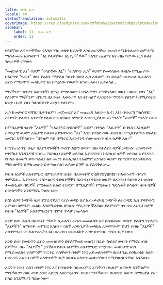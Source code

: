 ```yaml
---
title: ውዱ ኢጎ
locale: am
statusTranslation: automatic
coverImage: https://res.cloudinary.com/xmfm6mhw3gwctndtcubgx2rptnae/image/upload/v1740468922/small_cover_tratado_de_psicologia_revolucionaria_a4c0dca4e0.webp
sidebar:
    label: 11. ውዱ ኢጎ
    order: 11
---
```

የላይኛው እና የታችኛው የአንድ ነገር ሁለት ክፍሎች እንደመሆናቸው መጠን የሚከተለውን ድምዳሜ ማስቀመጡ አይጎዳም፤ "እኔ የላይኛው፣ እኔ የታችኛው" የአንድ ጨለማ እና ብዙ የሆነው ኢጎ ሁለት ገጽታዎች ናቸው።

"መለኮታዊ እኔ" ወይም "የላይኛው እኔ"፣ "ተለዋጭ ኢጎ" ወይም የመሳሰሉት ተብሎ የሚጠራው በእርግጥ "የራሴ" ዘዴ፣ የራስን ማታለል ዓይነት ነው። ኢጎ እዚህም ሆነ ወደፊት መቀጠል ሲፈልግ፣ ራስን የማይሞት መለኮታዊ እኔ በሚለው የውሸት ጽንሰ-ሐሳብ ያታልላል…

ማናችንም ብንሆን እውነተኛ፣ ቋሚ፣ የማይለወጥ፣ ዘላለማዊ፣ የማይገለጽ፣ ወዘተ፣ ወዘተ የሆነ "እኔ" የለንም። ማናችንም ብንሆን በእውነት እውነተኛ እና ትክክለኛ የአንድነት ማንነት የለንም፤ በሚያሳዝን ሁኔታ ህጋዊ የሆነ ግለሰባዊነት እንኳን የለንም።

ኢጎ ከመቃብር ባሻገር ቢቀጥልም፣ መጀመሪያ እና መጨረሻ አለው። ኢጎ፣ እኔ፣ በጭራሽ ግለሰባዊ፣ አንድነት ያለው፣ አንድነት የለውም። በግልጽ ለማየት እንደሚቻለው እኔ ማለት "እኔዎች" ማለት ነው።

በምስራቃዊ ቲቤት "እኔዎች" "የአእምሮ ስብስቦች" ወይም በቀላሉ "እሴቶች" ይባላሉ፣ እነዚህም አወንታዊ ወይም አሉታዊ ይሁኑ። እያንዳንዱን "እኔ" እንደ የተለየ ሰው ብናስብ፣ የሚከተለውን በጉልህ መናገር እንችላለን፡- "በዓለም ላይ በሚኖር እያንዳንዱ ሰው ውስጥ ብዙ ሰዎች አሉ።"

በማያጠራጥር ሁኔታ በእያንዳንዳችን ውስጥ እጅግ በጣም ብዙ የተለያዩ ሰዎች ይኖራሉ፣ አንዳንዶቹ የተሻሉ፣ አንዳንዶቹ የከፉ… ከእነዚህ እኔዎች መካከል እያንዳንዱ፣ ከእነዚህ ሰዎች መካከል እያንዳንዱ የበላይ ለመሆን ይጣጣራል፣ ልዩ መሆን ይፈልጋል፣ የአዕምሮ አንጎልን ወይም የስሜትና የእንቅስቃሴ ማዕከሎችን በቻለ መጠን ይቆጣጠራል፣ ሌላው ደግሞ ሲያፈናቅለው…

የብዙ እኔዎች አስተምህሮ በምስራቃዊ ቲቤት በእውነተኛ clairvoyants፣ በእውነተኛ ብሩሃን ተምሯል… እያንዳንዱ የስነ-ልቦና ጉድለቶቻችን በእንዲህ ዓይነቱ ወይም በእንዲህ ዓይነቱ እኔ ውስጥ ተመስሏል። በሺዎች የሚቆጠሩ አልፎ ተርፎም በሚሊዮኖች የሚቆጠሩ ጉድለቶች ስላሉን፣ ብዙ ሰዎች በውስጣችን እንደሚኖሩ ግልጽ ነው።

በስነ ልቦና ጉዳዮች ላይ፣ የፓራኖይድ፣ የራስ ወዳድ እና አፈ-ታሪካዊ ጉዳዮች ለተወዳጁ ኢጎ ያላቸውን አምልኮ በምንም መልኩ እንደማይተዉ በግልጽ ማረጋገጥ ችለናል። ያለምንም ጥርጥር እነዚህ ሰዎች የብዙ "እኔዎች" አስተምህሮትን በሞት ጥላቻ ይጠላሉ።

አንድ ሰው ራሱን በእውነት ማወቅ ሲፈልግ፣ ራሱን መመልከት እና በስብዕናው ውስጥ ያሉትን የተለያዩ "እኔዎችን" ለማወቅ መሞከር አለበት። ከእኛ አንባቢዎች መካከል አንዳቸውም ይህን የብዙ "እኔዎች" አስተምህሮ ገና ካልተረዱት፣ ይህ በራስን በመመልከት ረገድ በተግባር ማነስ ብቻ ነው።

አንድ ሰው የውስጥን ራስን መመልከትን በተለማመደ መጠን፣ በራሱ ስብዕና ውስጥ የሚኖሩ ብዙ ሰዎችን፣ ብዙ "እኔዎችን" ያገኛል። የብዙ እኔዎችን አስተምህሮ የሚክዱ፣ መለኮታዊ እኔን የሚያመልኩ፣ ያለምንም ጥርጥር ራሳቸውን በቁም ነገር አይመለከቱም። በዚህ ጊዜ በሶክራቲክ ስልት በመናገር እነዚህ ሰዎች አላዋቂዎች ብቻ ሳይሆኑ አላዋቂ መሆናቸውን የማያውቁ ናቸው እንላለን።

እርግጥ ነው፣ ራስን በቁም ነገር እና በጥልቀት ሳይመረምር ራሳችንን በፍጹም ልናውቅ አንችልም። ማንኛውም ሰው እንደ አንድ አድርጎ እስከሚቆጥር ድረስ፣ ማንኛውም ውስጣዊ ለውጥ ከማይቻል ነገር በላይ እንደሚሆን ግልጽ ነው።

